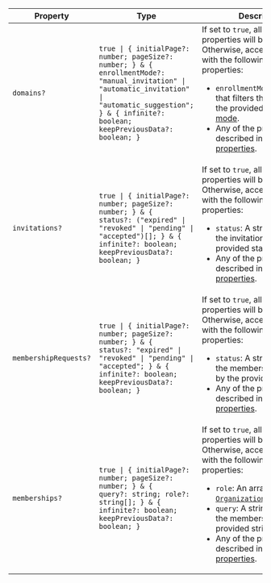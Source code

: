 | Property                                              | Type                                                                                                                                                                                                                          | Description                                                                                                                                                                                                                                                                                                                                                                                                                                   |
| ----------------------------------------------------- | ----------------------------------------------------------------------------------------------------------------------------------------------------------------------------------------------------------------------------- | --------------------------------------------------------------------------------------------------------------------------------------------------------------------------------------------------------------------------------------------------------------------------------------------------------------------------------------------------------------------------------------------------------------------------------------------- |
| <a id="domains"></a> `domains?`                       | <code>true \| \{ initialPage?: number; pageSize?: number; \} & \{ enrollmentMode?: "manual_invitation" \| "automatic_invitation" \| "automatic_suggestion"; \} & \{ infinite?: boolean; keepPreviousData?: boolean; \}</code> | If set to `true`, all default properties will be used.<br /> Otherwise, accepts an object with the following optional properties: <ul> <li>`enrollmentMode`: A string that filters the domains by the provided [enrollment mode](/docs/organizations/verified-domains#enrollment-mode).</li> <li>Any of the properties described in [Shared properties](#shared-properties).</li> </ul>                                                       |
| <a id="invitations"></a> `invitations?`               | <code>true \| \{ initialPage?: number; pageSize?: number; \} & \{ status?: ("expired" \| "revoked" \| "pending" \| "accepted")[]; \} & \{ infinite?: boolean; keepPreviousData?: boolean; \}</code>                           | If set to `true`, all default properties will be used.<br /> Otherwise, accepts an object with the following optional properties: <ul> <li>`status`: A string that filters the invitations by the provided status.</li> <li>Any of the properties described in [Shared properties](#shared-properties).</li> </ul>                                                                                                                            |
| <a id="membershiprequests"></a> `membershipRequests?` | <code>true \| \{ initialPage?: number; pageSize?: number; \} & \{ status?: "expired" \| "revoked" \| "pending" \| "accepted"; \} & \{ infinite?: boolean; keepPreviousData?: boolean; \}</code>                               | If set to `true`, all default properties will be used.<br /> Otherwise, accepts an object with the following optional properties: <ul> <li>`status`: A string that filters the membership requests by the provided status.</li> <li>Any of the properties described in [Shared properties](#shared-properties).</li> </ul>                                                                                                                    |
| <a id="memberships"></a> `memberships?`               | <code>true \| \{ initialPage?: number; pageSize?: number; \} & \{ query?: string; role?: string[]; \} & \{ infinite?: boolean; keepPreviousData?: boolean; \}</code>                                                          | If set to `true`, all default properties will be used.<br /> Otherwise, accepts an object with the following optional properties: <ul> <li>`role`: An array of [`OrganizationCustomRoleKey`](/docs/references/javascript/types/organization-custom-role-key).</li> <li>`query`: A string that filters the memberships by the provided string.</li> <li>Any of the properties described in [Shared properties](#shared-properties).</li> </ul> |
